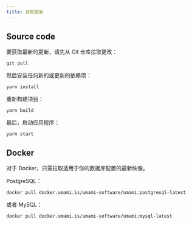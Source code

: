 ```yaml
---
title: 获取更新
---
```


## Source code

要获取最新的更新，请先从 Git 仓库拉取更改：

```shell
git pull
```

然后安装任何新的或更新的依赖项：

```shell
yarn install
```

重新构建项目：

```shell
yarn build
```

最后，启动应用程序：

```shell
yarn start
```

## Docker

对于 Docker，只需拉取适用于你的数据库配置的最新映像。

PostgreSQL：

```shell
docker pull docker.umami.is/umami-software/umami:postgresql-latest
```

或者 MySQL：

```shell
docker pull docker.umami.is/umami-software/umami:mysql-latest
```
